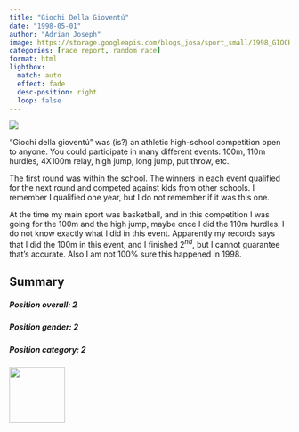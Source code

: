 ```yaml
---
title: "Giochi Della Gioventú"
date: "1998-05-01"
author: "Adrian Joseph"
image: https://storage.googleapis.com/blogs_josa/sport_small/1998_GIOCHI_DELLA_GIOVENT%C3%99/img/01.png
categories: [race report, random race]
format: html
lightbox:
  match: auto
  effect: fade
  desc-position: right
  loop: false
---
```


![](https://storage.googleapis.com/blogs_josa/sport_small/1998_GIOCHI_DELLA_GIOVENT%C3%99/img/01.png)

"Giochi della gioventú" was (is?) an athletic high-school competition open to anyone. You could participate in many different events: 100m, 110m hurdles, 4X100m relay, high jump, long jump, put throw, etc. 

The first round was within the school. The winners in each event qualified for the next round and competed against kids from other schools. I remember I qualified one year, but I do not remember if it was this one.

At the time my main sport was basketball, and in this competition I was going for the 100m and the high jump, maybe once I did the 110m hurdles. I do not know exactly what I did in this event. Apparently my records says that I did the 100m in this event, and I finished 2$^{nd}$, but I cannot guarantee that's accurate. Also I am not 100% sure this happened in 1998.

## Summary

```{=html}
<div class="row g-4">

  <div class="col-md-4">
    <div class="card h-100 bg-info text-white">
      <div class="card-body">
        <h5 class="card-title"><b>Position overall: 2</b></h5>
        <p class="card-text"></p>
      </div>
    </div>
  </div>

  <div class="col-md-4">
    <div class="card h-100 bg-primary text-white">
      <div class="card-body">
        <h5 class="card-title"><b>Position gender: 2</b></h5>
        <p class="card-text"></p>
      </div>
    </div>
  </div>

  <div class="col-md-4">
    <div class="card h-100 bg-success text-white">
      <div class="card-body">
        <h5 class="card-title"><b>Position category: 2</b></h5>
        <p class="card-text"></p>
      </div>
    </div>
  </div>

</div>

```






::: {layout-ncol=4}
![](https://storage.googleapis.com/blogs_josa/sport_small/1998_GIOCHI_DELLA_GIOVENT%C3%99/img/01.png){ width="100" group="hi" }


:::
